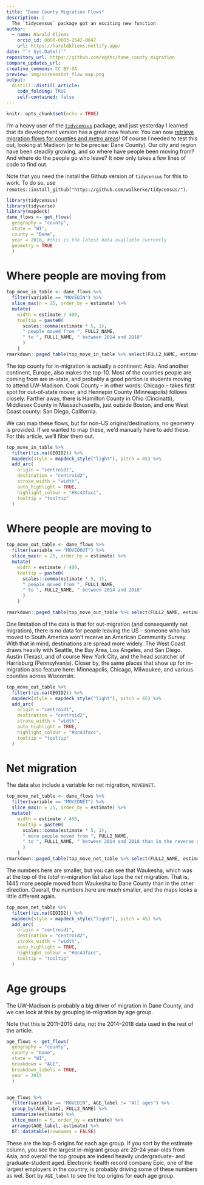 ```yaml
---
title: "Dane County Migration Flows"
description: |
  The `tidycensus` package got an exciting new function
author:
  - name: Harald Kliems 
    orcid_id: 0000-0003-2542-0047
    url: https://haraldkliems.netlify.app/
date: "`r Sys.Date()`"
repository_url: https://github.com/vgXhc/dane_county_migration
compare_updates_url:
creative_commons: CC BY-SA
preview: img/screenshot_flow_map.png
output: 
  distill::distill_article:
    code_folding: TRUE
    self-contained: false
---
```


```r
knitr::opts_chunk$set(echo = TRUE)
```

I'm a heavy user of the [`tidycensus`](https://walker-data.com/tidycensus/) package, and just yesterday I learned that its development version has a great new feature: You can now [retrieve migration flows for counties and metro areas](https://walker-data.com/tidycensus/articles/other-datasets.html#migration-flows-1)! Of course I needed to test this out, looking at Madison (or to be precise: Dane County). Our city and region have been steadily growing, and so where have people been moving from? And where do the people go who leave? It now only takes a few lines of code to find out. 

<aside> Note that you need the install the Github version of `tidycensus` for this to work. To do so, use `remotes::install_github("https://github.com/walkerke/tidycensus/")`.</aside>


```r
library(tidycensus)
library(tidyverse)
library(mapdeck)
dane_flows <- get_flows(
  geography = "county",
  state = "WI",
  county = "Dane",
  year = 2018, #this is the latest data available currently
  geometry = TRUE
  )
```


# Where people are moving from

```r
top_move_in_table <- dane_flows %>% 
  filter(variable == "MOVEDIN") %>% 
  slice_max(n = 25, order_by = estimate) %>% 
  mutate(
    width = estimate / 400,
    tooltip = paste0(
      scales::comma(estimate * 5, 1),
      " people moved from ", FULL2_NAME,
      " to ", FULL1_NAME, " between 2014 and 2018"
      )
    )
rmarkdown::paged_table(top_move_in_table %>% select(FULL2_NAME, estimate))
```

The top county for in-migration is actually a continent: Asia. And another continent, Europe, also makes the top-10. Most of the counties people are coming from are in-state, and probably a good portion is students moving to attend UW-Madison. Cook County -- in other words: Chicago -- takes first spot for out-of-state mover, and Hennepin County (Minneapolis) follows closely. Farther away, there is Hamilton County in Ohio (Cincinatti), Middlesex County in Massachussetts, just outside Boston, and one West Coast county: San Diego, California. 

We can map these flows, but for non-US origins/destinations, no geometry is provided. If we wanted to map these, we'd manually have to add these. For this article, we'll filter them out.

```r

top_move_in_table %>% 
  filter(!is.na(GEOID2)) %>% 
  mapdeck(style = mapdeck_style("light"), pitch = 45) %>% 
  add_arc(
    origin = "centroid1",
    destination = "centroid2",
    stroke_width = "width",
    auto_highlight = TRUE,
    highlight_colour = "#8c43facc",
    tooltip = "tooltip"
  ) 

```

# Where people are moving to

```r
top_move_out_table <- dane_flows %>% 
  filter(variable == "MOVEDOUT") %>% 
  slice_max(n = 25, order_by = estimate) %>% 
  mutate(
    width = estimate / 400,
    tooltip = paste0(
      scales::comma(estimate * 5, 1),
      " people moved from ", FULL1_NAME,
      " to ", FULL2_NAME, " between 2014 and 2018"
      )
    )

rmarkdown::paged_table(top_move_out_table %>% select(FULL2_NAME, estimate))
```

One limitation of the data is that for out-migration (and consequently net migration), there is no data for people leaving the US -- someone who has moved to South America won't receive an American Community Survey. With that in mind, destinations are spread more widely. The West Coast draws heavily with Seattle, the Bay Area, Los Angeles, and San Diego. Austin (Texas), and of course New York City, and the head scratcher of Harrisburg (Pennsylvania). Closer by, the same places that show up for in-migration also feature here: Minneapolis, Chicago, Milwaukee, and various counties across Wisconsin.   

```r
top_move_out_table %>% 
  filter(!is.na(GEOID2)) %>% 
  mapdeck(style = mapdeck_style("light"), pitch = 45) %>% 
  add_arc(
    origin = "centroid1",
    destination = "centroid2",
    stroke_width = "width",
    auto_highlight = TRUE,
    highlight_colour = "#8c43facc",
    tooltip = "tooltip"
  ) 
```

# Net migration
The data also include a variable for net migration, `MOVEDNET`.

```r
top_move_net_table <- dane_flows %>% 
  filter(variable == "MOVEDNET") %>% 
  slice_max(n = 25, order_by = estimate) %>% 
  mutate(
    width = estimate / 400,
    tooltip = paste0(
      scales::comma(estimate * 5, 1),
      " more people moved from ", FULL2_NAME,
      " to ", FULL1_NAME, " between 2014 and 2018 than in the reverse direction"
      )
    )
rmarkdown::paged_table(top_move_net_table %>% select(FULL2_NAME, estimate))
```
The numbers here are smaller, but you can see that Waukesha, which was at the top of the _total_ in-migration list also tops the _net_ migration. That is, 1445 more people moved from Waukesha to Dane County than in the other direction. Overall, the numbers here are much smaller, and the maps looks a little different again.

```r
top_move_net_table %>% 
  filter(!is.na(GEOID2)) %>% 
  mapdeck(style = mapdeck_style("light"), pitch = 45) %>% 
  add_arc(
    origin = "centroid1",
    destination = "centroid2",
    stroke_width = "width",
    auto_highlight = TRUE,
    highlight_colour = "#8c43facc",
    tooltip = "tooltip"
  ) 
```
# Age groups
The UW-Madison is probably a big driver of migration in Dane County, and we can look at this by grouping in-migration by age group.

<aside>Note that this is 2011--2015 data, not the 2014--2018 data used in the rest of the article.</aside>

```r
age_flows <- get_flows(
  geography = "county",
  county = "Dane",
  state = "WI",
  breakdown = "AGE",
  breakdown_labels = TRUE,
  year = 2015
  )


age_flows %>% 
  filter(variable == "MOVEDIN", AGE_label != "All ages") %>% 
  group_by(AGE_label, FULL2_NAME) %>% 
  summarize(estimate) %>% 
  slice_max(n = 5, order_by = estimate) %>% 
  arrange(AGE_label,-estimate) %>% 
  DT::datatable(rownames = FALSE)

```
These are the top-5 origins for each age group. If you sort by the estimate column, you see the largest in-migrant group are 20--24 year-olds from Asia, and overall the top groups are indeed heavily undergraduate- and graduate-student aged. Electronic health record company Epic, one of the largest employers in the country, is probably driving some of these numbers as wel. Sort by `AGE_label` to see the top origins for each age group.


